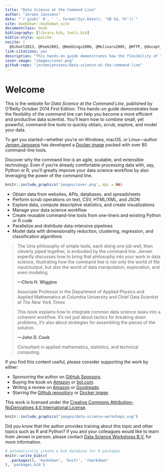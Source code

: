 ```yaml
--- 
title: "Data Science at the Command Line"
author: "Jeroen Janssens"
date: "`r gsub(' 0', ' ', format(Sys.Date(), '%B %d, %Y'))`"
site: bookdown::bookdown_site
documentclass: book
bibliography: [library.bib, tools.bib]
biblio-style: apalike
nocite: | 
  @Schutt2013, @Peek2002, @Heddings2006, @Molinaro2005, @HTTP, @docopt, @Rossant2013, @manpages, @Raymond2003, @Goyvaerts2012, @Dougherty1997, @Tange2011a, @Cortez2009, @commandlinefu, @Cooper2014, @Russell2013, @Warden2011
link-citations: yes
description: "This hands-on guide demonstrates how the flexibility of the command line can help you become a more efficient and productive data scientist. You’ll learn how to combine small, yet powerful, command-line tools to quickly obtain, scrub, explore, and model your data."
cover-image: "images/cover.png"
github-repo: "jeroenjanssens/data-science-at-the-command-line"
---
```




# Welcome {-}

This is the website for *Data Science at the Command Line*, published by O'Reilly October 2014 First Edition. This hands-on guide demonstrates how the flexibility of the command line can help you become a more efficient and productive data scientist. You’ll learn how to combine small, yet powerful, command-line tools to quickly obtain, scrub, explore, and model your data.

To get you started---whether you’re on Windows, macOS, or Linux---author [Jeroen Janssens](https://twitter.com/jeroenhjanssens) has developed a [Docker image](https://hub.docker.com/r/datascienceworkshops/data-science-at-the-command-line) packed with over 80 command-line tools.

Discover why the command line is an agile, scalable, and extensible technology. Even if you’re already comfortable processing data with, say, Python or R, you’ll greatly improve your data science workflow by also leveraging the power of the command line.


```r
knitr::include_graphics('images/cover.png', dpi = NA)
```


* Obtain data from websites, APIs, databases, and spreadsheets
* Perform scrub operations on text, CSV, HTML/XML, and JSON
* Explore data, compute descriptive statistics, and create visualizations
* Manage your data science workflow
* Create reusable command-line tools from one-liners and existing Python or R code
* Parallelize and distribute data-intensive pipelines
* Model data with dimensionality reduction, clustering, regression, and classification algorithms


> The Unix philosophy of simple tools, each doing one job well, then cleverly piped together, is embodied by the command line. Jeroen expertly discusses how to bring that philosophy into your work in data science, illustrating how the command line is not only the world of file input/output, but also the world of data manipulation, exploration, and even modeling.
>
> **---Chris H. Wiggins**
>
> Associate Professor in the Department of Applied Physics and Applied Mathematics at Columbia University and Chief Data Scientist at *The New York Times*

> This book explains how to integrate common data science tasks into a coherent workflow. It's not just about tactics for breaking down problems, it's also about strategies for assembling the pieces of the solution.
>
> **---John D. Cook**
>
> Consultant in applied mathematics, statistics, and technical computing


If you find this content useful, please consider supporting the work by either:

* Sponsoring the author on [GitHub Sponsors](https://github.com/sponsors/jeroenjanssens/).
* Buying the book on [Amazon](https://www.amazon.com/Data-Science-Command-Line-Time-Tested/dp/1491947853) or [bol.com](https://www.bol.com/nl/p/data-science-at-the-command-line/9200000031673818).
* Writing a review on [Amazon](https://www.amazon.com/Data-Science-Command-Line-Time-Tested/dp/1491947853) or [Goodreads](https://www.goodreads.com/book/show/22967424-data-science-at-the-command-line).
* Starring the [Github repository](https://github.com/jeroenjanssens/data-science-at-the-command-line) or [Docker image](https://hub.docker.com/u/datascienceworkshops/).

This work is licensed under the [Creative Commons Attribution-NoDerivatives 4.0 International License](https://creativecommons.org/licenses/by-nd/4.0/).

<a href="https://datascienceworkshops.com">
```r
knitr::include_graphics("images/data-science-workshops.svg")
```
</a>

Did you know that the author provides training about this topic and other topics such as R and Python? If you and your colleagues would like to learn from Jeroen in person, please contact [Data Science Workshops B.V.](https://www.datascienceworkshops.com) for more information.


```r
# automatically create a bib database for R packages
knitr::write_bib(c(
  .packages(), 'bookdown', 'knitr', 'rmarkdown'
), 'packages.bib')
```

